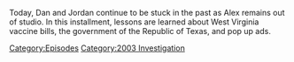 {{DEFAULTSORT:
    #_EPISODE_0811:February 24, 2004
}}{{Episode
    | title           = February 24, 2004
    | caption         = Listen to this episode on [https://knowledgefight.libsyn.com/811-february-24-2004 Libsyn] [https://open.spotify.com/episode/4gTIMP0mKWujtkmQfFwZqA Spotify], Read the [[Transcript/811: February 24, 2004|Unofficial Transcript]]
    | episodeNumber   = 811
    | length          = 01:23:37
    | airDate         = May 29, 2023
    | coverageDate    = February 24, 2004
    | episodeType     = [[:Category:2003 Investigation|2003 Investigation]]
    | appearance      = [[David Rockefeller]]
    | previousEpisode = [[810: February 18-23, 2004]]
    | nextEpisode     = [[812: Jeff Sharlet Returns]]
}}

{{Stub}}

Today, Dan and Jordan continue to be stuck in the past as Alex remains out of studio.  In this installment, lessons are learned about West Virginia vaccine bills, the government of the Republic of Texas, and pop up ads.

[[Category:Episodes]]
[[Category:2003 Investigation]]
